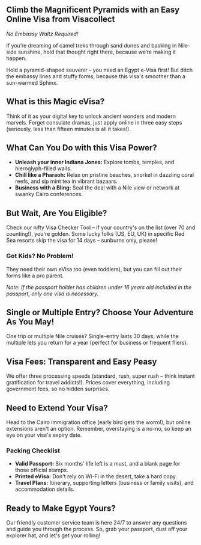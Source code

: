 ## Climb the Magnificent Pyramids with an Easy Online Visa from Visacollect

_No Embassy Waltz Required!_

If you’re dreaming of camel treks through sand dunes and basking in Nile-side sunshine, hold that thought right there, because we’re making it happen.

Hold a pyramid-shaped souvenir – you need an Egypt e-Visa first! But ditch the embassy lines and stuffy forms, because this visa's smoother than a sun-warmed Sphinx.

## What is this Magic eVisa?

Think of it as your digital key to unlock ancient wonders and modern marvels. Forget consulate dramas, just apply online in three easy steps (seriously, less than fifteen minutes is all it takes!).

## What Can You Do with this Visa Power?

-   **Unleash your inner Indiana Jones:** Explore tombs, temples, and hieroglyph-filled walls.
-   **Chill like a Pharaoh:** Relax on pristine beaches, snorkel in dazzling coral reefs, and sip mint tea in vibrant bazaars.
-   **Business with a Bling:** Seal the deal with a Nile view or network at swanky Cairo conferences.

## But Wait, Are You Eligible?

Check our nifty Visa Checker Tool – if your country's on the list (over 70 and counting!), you're golden. Some lucky folks (US, EU, UK) in specific Red Sea resorts skip the visa for 14 days – sunburns only, please!

### Got Kids? No Problem!

They need their own eVisa too (even toddlers), but you can fill out their forms like a pro parent.

_Note: If the passport holder has children under 16 years old included in the passport, only one visa is necessary._

## Single or Multiple Entry? Choose Your Adventure As You May!

One trip or multiple Nile cruises? Single-entry lasts 30 days, while the multiple lets you return for a year (perfect for business or frequent fliers).

## Visa Fees: Transparent and Easy Peasy

We offer three processing speeds (standard, rush, super rush – think instant gratification for travel addicts!). Prices cover everything, including government fees, so no hidden surprises.

## Need to Extend Your Visa?

Head to the Cairo immigration office (early bird gets the worm!), but online extensions aren't an option. Remember, overstaying is a no-no, so keep an eye on your visa's expiry date.

### Packing Checklist

-   **Valid Passport:** Six months' life left is a must, and a blank page for those official stamps.
-   **Printed eVisa:** Don't rely on Wi-Fi in the desert, take a hard copy.
-   **Travel Plans:** Itinerary, supporting letters (business or family visits), and accommodation details.

## Ready to Make Egypt Yours?

Our friendly customer service team is here 24/7 to answer any questions and guide you through the process. So, grab your passport, dust off your explorer hat, and let's get your <LinkText text="Egypt eVisa" href="/eg/step-one/"/> rolling!
